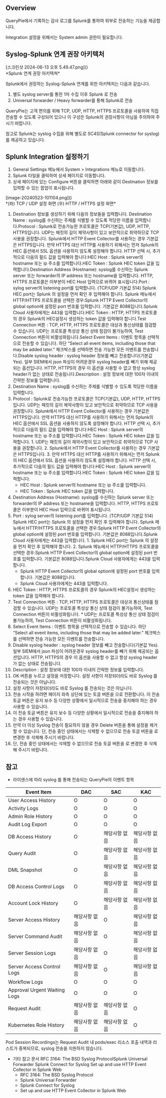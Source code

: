 ## Overview
QueryPie에서 기록하는 감사 로그를 Splunk를 통하여 외부로 전송하는 기능을 제공합니다.

Integration 설정을 위해서는 System admin 권한이 필요합니다.

## Syslog-Splunk 연계 권장 아키텍처
<p align="center">
<div>[스크린샷 2024-06-13 오후 5.49.47.png]()</div>
*Splunk 연계 권장 아키텍쳐*
</p>

Splunk에서 권장하는 Syslog-Splunk 연계를 위한 아키텍처는 다음과 같습니다.

1. 별도 syslog server를 통한 1차 수집 이후 Splunk 로 전송
2. Universal forwarder / Heavy forwarder를 통해 Splunk로 전송

QueryPie는 고객 편의를 위해 TCP, UDP, HTTP, HTTPS 프로토콜을 사용하여 직접 전송할 수 있도록 구성되어 있으나 이 구성은 Splunk의 권장사항이 아님을 주의하여 주시기 바랍니다.

참고로 Splunk는 syslog 수집을 위해 별도로 SC4S(Splunk connector for syslog)를 제공하고 있습니다.

## Splunk Integration 설정하기
1. General Settings 메뉴에서 System > Integrations 메뉴로 이동합니다.
2. Splunk 타일을 클릭하여 상세 페이지로 이동합니다.
3. 상세 페이지에 있는 Configure 버튼을 클릭하면 아래와 같이 Destination 정보를 입력할 수 있는 팝업이 표시됩니다.

<p align="center">
<div>[image-20240523-101104.png]()</div>
*(좌) TCP / UDP 설정 화면  (우) HTTP / HTTPS 설정 화면*
</p>

1. Destination 정보를 생성하기 위해 다음의 정보들을 입력합니다. Destination Name : syslog를 수신하는 주체를 식별할 수 있도록 적당한 이름을 입력합니다.Protocol : Splunk로 전송가능한 프로토콜은 TCP(기본값), UDP, HTTP, HTTPS입니다. UDP는 패킷의 길이 제약사항이 있고 보안적으로 취약하므로 TCP 사용을 권장합니다. Splunk에서 HTTP Event Collector를 사용하는 경우 기본값은 HTTPS입니다. 만약 HTTPS 대신 HTTP를 사용하기 위해서는 먼저 Splunk의 HEC 옵션에서 SSL 옵션을 사용하지 않도록 설정해야 합니다. HTTP 선택 시, 추가적으로 다음의 필드 값을 입력해야 합니다:HEC Host : Splunk server의 hostname 또는 ip 주소를 입력합니다.HEC Token : Splunk HEC token 값을 입력합니다.Destination Address (Hostname): syslog를 수신하는 Splunk server 또는 forwarder의 IP address 또는 hostname을 입력합니다. HTTP, HTTPS 프로토콜은 이부분이 HEC Host 입력으로 바뀌어 표시됩니다.Port : sylog server의 listening port를 입력합니다. (TCP/UDP 기본값 514) Splunk HEC port는 Splunk 의 설정을 먼저 확인 후 입력해야 합니다. Splunk 메뉴에서 HTTP/HTTPS 프로토콜을 선택한 경우:Splunk HTTP Event Collector의 global option에 설정된 port 번호를 입력합니다. 기본값은 8088입니다.Splunk Cloud 사용자에게는 443을 입력합니다.HEC Token : HTTP, HTTPS 프로토콜의 경우 Splunk의 HEC설정시 생성하는 token 값을 입력해야 합니다.Test Connection 버튼 : TCP, HTTP, HTTPS 프로토콜은 대상과 통신상태를 점검할 수 있습니다. UDP는 프로토콜 특성상 통신 상태 점검이 불가능하여, Test Connection 버튼이 비활성화됩니다.Select Event Items : 이벤트 항목을 선택적으로 전송할 수 있습니다. 하단 “Select all event items, including those that may be added later.” 체크박스를 선택하면 전송 가능한 모든 이벤트를 전송합니다.Disable syslog header : syslog header 정보를 빼고 전송합니다(기본값 Yes). 일부 SIEM에서 json 파싱이 어려운경우 syslog header를 빼기 위해 제공되는 옵션입니다. HTTP, HTTPS의 경우 이 옵션을 사용할 수 없고 항상 syslog header가 없는 상태로 전송됩니다.Description : 설정 정보에 대한 100자 이내의 간략한 정보를 입력합니다.
  1. Destination Name : syslog를 수신하는 주체를 식별할 수 있도록 적당한 이름을 입력합니다.
  2. Protocol : Splunk로 전송가능한 프로토콜은 TCP(기본값), UDP, HTTP, HTTPS입니다. UDP는 패킷의 길이 제약사항이 있고 보안적으로 취약하므로 TCP 사용을 권장합니다. Splunk에서 HTTP Event Collector를 사용하는 경우 기본값은 HTTPS입니다. 만약 HTTPS 대신 HTTP를 사용하기 위해서는 먼저 Splunk의 HEC 옵션에서 SSL 옵션을 사용하지 않도록 설정해야 합니다. HTTP 선택 시, 추가적으로 다음의 필드 값을 입력해야 합니다:HEC Host : Splunk server의 hostname 또는 ip 주소를 입력합니다.HEC Token : Splunk HEC token 값을 입력합니다.
    1. UDP는 패킷의 길이 제약사항이 있고 보안적으로 취약하므로 TCP 사용을 권장합니다.
    2. Splunk에서 HTTP Event Collector를 사용하는 경우 기본값은 HTTPS입니다.
    3. 만약 HTTPS 대신 HTTP를 사용하기 위해서는 먼저 Splunk의 HEC 옵션에서 SSL 옵션을 사용하지 않도록 설정해야 합니다. HTTP 선택 시, 추가적으로 다음의 필드 값을 입력해야 합니다:HEC Host : Splunk server의 hostname 또는 ip 주소를 입력합니다.HEC Token : Splunk HEC token 값을 입력합니다.
      * HEC Host : Splunk server의 hostname 또는 ip 주소를 입력합니다.
      * HEC Token : Splunk HEC token 값을 입력합니다.
  3. Destination Address (Hostname): syslog를 수신하는 Splunk server 또는 forwarder의 IP address 또는 hostname을 입력합니다. HTTP, HTTPS 프로토콜은 이부분이 HEC Host 입력으로 바뀌어 표시됩니다.
  4. Port : sylog server의 listening port를 입력합니다. (TCP/UDP 기본값 514) Splunk HEC port는 Splunk 의 설정을 먼저 확인 후 입력해야 합니다. Splunk 메뉴에서 HTTP/HTTPS 프로토콜을 선택한 경우:Splunk HTTP Event Collector의 global option에 설정된 port 번호를 입력합니다. 기본값은 8088입니다.Splunk Cloud 사용자에게는 443을 입력합니다.
    1. Splunk HEC port는 Splunk 의 설정을 먼저 확인 후 입력해야 합니다.
    2. Splunk 메뉴에서 HTTP/HTTPS 프로토콜을 선택한 경우:Splunk HTTP Event Collector의 global option에 설정된 port 번호를 입력합니다. 기본값은 8088입니다.Splunk Cloud 사용자에게는 443을 입력합니다.
      * Splunk HTTP Event Collector의 global option에 설정된 port 번호를 입력합니다. 기본값은 8088입니다.
      * Splunk Cloud 사용자에게는 443을 입력합니다.
  5. HEC Token : HTTP, HTTPS 프로토콜의 경우 Splunk의 HEC설정시 생성하는 token 값을 입력해야 합니다.
  6. Test Connection 버튼 : TCP, HTTP, HTTPS 프로토콜은 대상과 통신상태를 점검할 수 있습니다. UDP는 프로토콜 특성상 통신 상태 점검이 불가능하여, Test Connection 버튼이 비활성화됩니다.
    * UDP는 프로토콜 특성상 통신 상태 점검이 불가능하여, Test Connection 버튼이 비활성화됩니다.
  7. Select Event Items : 이벤트 항목을 선택적으로 전송할 수 있습니다. 하단 “Select all event items, including those that may be added later.” 체크박스를 선택하면 전송 가능한 모든 이벤트를 전송합니다.
  8. Disable syslog header : syslog header 정보를 빼고 전송합니다(기본값 Yes). 일부 SIEM에서 json 파싱이 어려운경우 syslog header를 빼기 위해 제공되는 옵션입니다. HTTP, HTTPS의 경우 이 옵션을 사용할 수 없고 항상 syslog header가 없는 상태로 전송됩니다.
  9. Description : 설정 정보에 대한 100자 이내의 간략한 정보를 입력합니다.
2. OK 버튼을 누르고 설정을 저장합니다. 설정 사항이 저장되더라도 바로 Syslog 를 전송되는 것은 아닙니다.
  1. 설정 사항이 저장되더라도 바로 Syslog 를 전송되는 것은 아닙니다.
3. 전송 시작을 하려면 페이지 좌측 상단에 있는 토글 버튼을 으로 전환합니다. 이 전송 토글 버튼은 유지 보수 등 다양한 상황에서 일시적으로 전송을 중지해야 하는 경우 사용할 수 있습니다.
  1. 이 전송 토글 버튼은 유지 보수 등 다양한 상황에서 일시적으로 전송을 중지해야 하는 경우 사용할 수 있습니다.
4. 만약 더 이상 Syslog 전송이 필요하지 않을 경우 Delete 버튼을 통해 설정을 제거할 수 있습니다. 단, 전송 중인 상태에서는 삭제할 수 없으므로 전송 토글 버튼을  로 변경한 후 삭제해 주시기 바랍니다.
  1. 단, 전송 중인 상태에서는 삭제할 수 없으므로 전송 토글 버튼을  로 변경한 후 삭제해 주시기 바랍니다.

## 참고
* 라이센스에 따라 syslog 를 통해 전송되는 QueryPie의 이벤트 항목

| Event Item                   | DAC     | SAC     | KAC     |
| ---------------------------- | ------- | ------- | ------- |
| User Access History          | O       | O       | O       |
| Activity Logs                | O       | O       | O       |
| Admin Role History           | O       | O       | O       |
| Audit Log Export             | O       | O       | O       |
| DB Access History            | O       | 해당사항 없음 | 해당사항 없음 |
| Query Audit                  | O       | 해당사항 없음 | 해당사항 없음 |
| DML Snapshot                 | O       | 해당사항 없음 | 해당사항 없음 |
| DB Access Control Logs       | O       | 해당사항 없음 | 해당사항 없음 |
| Account Lock History         | O       | 해당사항 없음 | 해당사항 없음 |
| Server Access History        | 해당사항 없음 | O       | 해당사항 없음 |
| Server Command Audit         | 해당사항 없음 | O       | 해당사항 없음 |
| Server Session Logs          | 해당사항 없음 | O       | 해당사항 없음 |
| Server Access Control Logs   | 해당사항 없음 | O       | 해당사항 없음 |
| Workflow Logs                | O       | O       | O       |
| Approval Urgent Waiting Logs | O       | O       | O       |
| Request Audit                | 해당사항 없음 | 해당사항 없음 | O       |
| Kubernetes Role History      | 해당사항 없음 | 해당사항 없음 | O       |

Pod Session Recordings는 Request Audit 내 pods/exec 리소스 호출 내역과 리스트가 중복되므로, syslog 전송을 지원하지 않습니다.

* 기타 참고 문서 RFC 3164: The BSD Syslog ProtocolSplunk Universal Forwarder Splunk Connect for Syslog Set up and use HTTP Event Collector in Splunk Web
  * RFC 3164: The BSD Syslog Protocol
  * Splunk Universal Forwarder
  * Splunk Connect for Syslog
  * Set up and use HTTP Event Collector in Splunk Web
